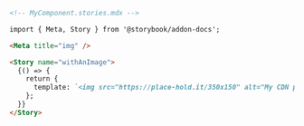 ```md
<!-- MyComponent.stories.mdx -->

import { Meta, Story } from '@storybook/addon-docs';

<Meta title="img" />

<Story name="withAnImage">
  {() => {
    return {
      template: `<img src="https://place-hold.it/350x150" alt="My CDN placeholder"/>`,
    };
  }}
</Story>
```